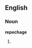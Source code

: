 ==English==

===Noun===
'''repechage'''

# {{misspelling of|repechage}}

{{count page|[[Wiktionary:Page count]]}}